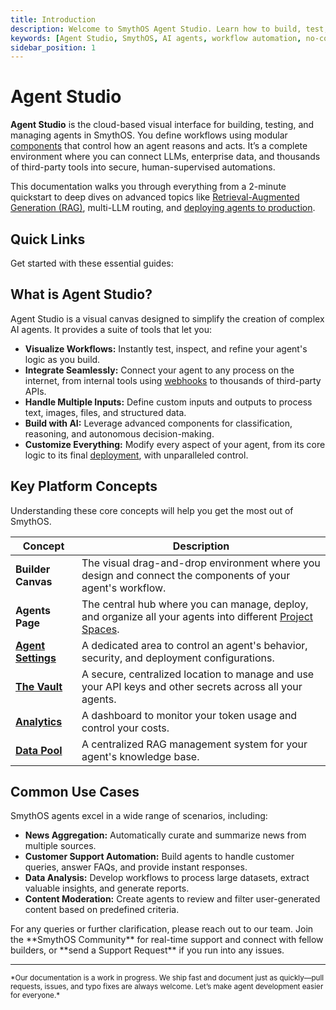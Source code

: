 ```yaml
---
title: Introduction
description: Welcome to SmythOS Agent Studio. Learn how to build, test, and deploy powerful AI agents using our visual workflow builder and no-code tools.
keywords: [Agent Studio, SmythOS, AI agents, workflow automation, no-code, visual builder]
sidebar_position: 1
---
```


# Agent Studio

**Agent Studio** is the cloud-based visual interface for building, testing, and managing agents in SmythOS. You define workflows using modular [components](/docs/agent-studio/components/advanced/code) that control how an agent reasons and acts. It’s a complete environment where you can connect LLMs, enterprise data, and thousands of third-party tools into secure, human-supervised automations.

This documentation walks you through everything from a 2-minute quickstart to deep dives on advanced topics like [Retrieval-Augmented Generation (RAG)](/docs/agent-studio/components/rag-data/rag-search), multi-LLM routing, and [deploying agents to production](/docs/agent-deployments/overview).

## Quick Links

Get started with these essential guides:

<CardGrid>
  <Card
    title="Quickstart"
    description="Build and deploy your first agent in under 5 minutes."
    to="/docs/agent-studio/quickstart/quickstart"
  />
  <Card
    title="Debugging Agents"
    description="Learn to test, inspect, and fix your agent workflows."
    to="/docs/agent-studio/agent-settings/debugging"
  />
  <Card
    title="Platform Glossary"
    description="Understand core terms like 'Agent', 'Skill', and 'Component'."
    to="/docs/agent-studio/building-agents/glossary"
  />
</CardGrid>

<Divider />

## What is Agent Studio?

Agent Studio is a visual canvas designed to simplify the creation of complex AI agents. It provides a suite of tools that let you:

* **Visualize Workflows:** Instantly test, inspect, and refine your agent's logic as you build.
* **Integrate Seamlessly:** Connect your agent to any process on the internet, from internal tools using [webhooks](/docs/agent-deployments/deployments/deploy-as-webhook) to thousands of third-party APIs.
* **Handle Multiple Inputs:** Define custom inputs and outputs to process text, images, files, and structured data.
* **Build with AI:** Leverage advanced components for classification, reasoning, and autonomous decision-making.
* **Customize Everything:** Modify every aspect of your agent, from its core logic to its final [deployment](/docs/agent-deployments/overview), with unparalleled control.

## Key Platform Concepts

Understanding these core concepts will help you get the most out of SmythOS.

| Concept             | Description                                                                                             |
| ------------------- | ------------------------------------------------------------------------------------------------------- |
| **Builder Canvas** | The visual drag-and-drop environment where you design and connect the components of your agent's workflow. |
| **Agents Page** | The central hub where you can manage, deploy, and organize all your agents into different [Project Spaces](/docs/account-management/spaces-management). |
| **[Agent Settings](/docs/agent-studio/agent-settings/overview)** | A dedicated area to control an agent's behavior, security, and deployment configurations.      |
| **[The Vault](/docs/agent-collaboration/working-with-agents/vault)** | A secure, centralized location to manage and use your API keys and other secrets across all your agents. |
| **[Analytics](/docs/agent-collaboration/working-with-agents/analytics)** | A dashboard to monitor your token usage and control your costs.                                 |
| **[Data Pool](/docs/agent-collaboration/working-with-agents/data-spaces)** | A centralized RAG management system for your agent's knowledge base. |

<Divider />

## Common Use Cases

SmythOS agents excel in a wide range of scenarios, including:

* **News Aggregation:** Automatically curate and summarize news from multiple sources.
* **Customer Support Automation:** Build agents to handle customer queries, answer FAQs, and provide instant responses.
* **Data Analysis:** Develop workflows to process large datasets, extract valuable insights, and generate reports.
* **Content Moderation:** Create agents to review and filter user-generated content based on predefined criteria.

<InfoCallout title="Need More Help?">
  For any queries or further clarification, please reach out to our team. Join the **SmythOS Community** for real-time support and connect with fellow builders, or **send a Support Request** if you run into any issues.
</InfoCallout>

---
<small>
*Our documentation is a work in progress. We ship fast and document just as quickly—pull requests, issues, and typo fixes are always welcome. Let’s make agent development easier for everyone.*
</small>